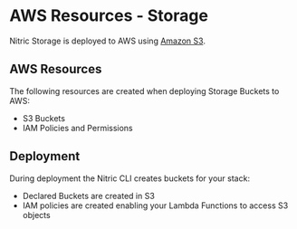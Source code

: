 
# AWS Resources - Storage

Nitric Storage is deployed to AWS using [Amazon S3](https://aws.amazon.com/s3/).

## AWS Resources

The following resources are created when deploying Storage Buckets to AWS:

- S3 Buckets
- IAM Policies and Permissions

## Deployment

During deployment the Nitric CLI creates buckets for your stack:

- Declared Buckets are created in S3
- IAM policies are created enabling your Lambda Functions to access S3 objects
